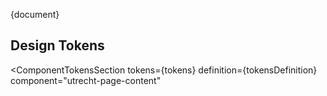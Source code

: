 <!-- @license CC0-1.0 -->


<Meta title="CSS Component/Page Content/README" />

<Description>{document}</Description>

## Design Tokens

<ComponentTokensSection
  tokens={tokens}
  definition={tokensDefinition}
  component="utrecht-page-content"
></ComponentTokensSection>

